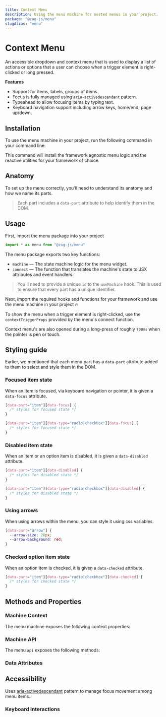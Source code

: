```yaml
---
title: Context Menu
description: Using the menu machine for nested menus in your project.
package: "@zag-js/menu"
slugAlias: "menu"
---
```


# Context Menu

An accessible dropdown and context menu that is used to display a list of
actions or options that a user can choose when a trigger element is
right-clicked or long pressed.

<Resources pkg="@zag-js/menu" />

<Showcase id="ContextMenu" />

**Features**

- Support for items, labels, groups of items.
- Focus is fully managed using `aria-activedescendant` pattern.
- Typeahead to allow focusing items by typing text.
- Keyboard navigation support including arrow keys, home/end, page up/down.

## Installation

To use the menu machine in your project, run the following command in your
command line:

<CodeSnippet id="menu/installation.mdx" />

This command will install the framework agnostic menu logic and the reactive
utilities for your framework of choice.

## Anatomy

To set up the menu correctly, you'll need to understand its anatomy and how we
name its parts.

> Each part includes a `data-part` attribute to help identify them in the DOM.

<Anatomy id="menu" />

## Usage

First, import the menu package into your project

```jsx
import * as menu from "@zag-js/menu"
```

The menu package exports two key functions:

- `machine` — The state machine logic for the menu widget.
- `connect` — The function that translates the machine's state to JSX attributes
  and event handlers.

> You'll need to provide a unique `id` to the `useMachine` hook. This is used to
> ensure that every part has a unique identifier.

Next, import the required hooks and functions for your framework and use the
menu machine in your project 🔥

To show the menu when a trigger element is right-clicked, use the
`contextTriggerProps` provided by the menu's connect function.

Context menu's are also opened during a long-press of roughly `700ms` when the
pointer is pen or touch.

<CodeSnippet id="menu/context-menu.mdx" />

## Styling guide

Earlier, we mentioned that each menu part has a `data-part` attribute added to
them to select and style them in the DOM.

### Focused item state

When an item is focused, via keyboard navigation or pointer, it is given a
`data-focus` attribute.

```css
[data-part="item"][data-focus] {
  /* styles for focused state */
}

[data-part="item"][data-type="radio|checkbox"][data-focus] {
  /* styles for focused state */
}
```

### Disabled item state

When an item or an option item is disabled, it is given a `data-disabled`
attribute.

```css
[data-part="item"][data-disabled] {
  /* styles for disabled state */
}

[data-part="item"][data-type="radio|checkbox"][data-disabled] {
  /* styles for disabled state */
}
```

### Using arrows

When using arrows within the menu, you can style it using css variables.

```css
[data-part="arrow"] {
  --arrow-size: 20px;
  --arrow-background: red;
}
```

### Checked option item state

When an option item is checked, it is given a `data-checked` attribute.

```css
[data-part="item"][data-type="radio|checkbox"][data-checked] {
  /* styles for checked state */
}
```

## Methods and Properties

### Machine Context

The menu machine exposes the following context properties:

<ContextTable name="menu" />

### Machine API

The menu `api` exposes the following methods:

<ApiTable name="menu" />

### Data Attributes

<DataAttrTable name="menu" />

## Accessibility

Uses
[aria-activedescendant](https://www.w3.org/WAI/ARIA/apg/patterns/menu-button/examples/menu-button-actions-active-descendant/)
pattern to manage focus movement among menu items.

### Keyboard Interactions

<KeyboardTable name="context-menu" />

